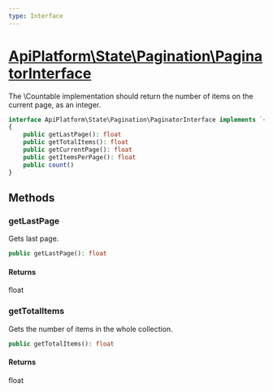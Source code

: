 ```yaml
---
type: Interface
---
```


# [ApiPlatform\State\Pagination\PaginatorInterface](/docs/v3.2/reference/State/Pagination/PaginatorInterface)

The \Countable implementation should return the number of items on the
current page, as an integer.




```php
interface ApiPlatform\State\Pagination\PaginatorInterface implements `<a href="/docs/v3.2/reference/State/Pagination/PartialPaginatorInterface">ApiPlatform\State\Pagination\PartialPaginatorInterface</a>`, Countable, Traversable
{
    public getLastPage(): float
    public getTotalItems(): float
    public getCurrentPage(): float
    public getItemsPerPage(): float
    public count()
}
```
## Methods

### getLastPage

Gets last page.

```php
public getLastPage(): float
```

#### Returns

float

### getTotalItems

Gets the number of items in the whole collection.

```php
public getTotalItems(): float
```

#### Returns

float
